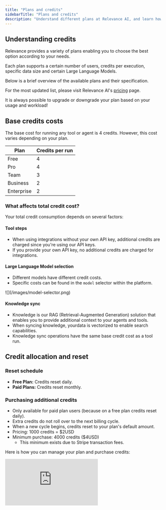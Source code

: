 ```yaml
---
title: "Plans and credits"
sidebarTitle: "Plans and credits"
description: "Understand different plans at Relevance AI, and learn how to manage your subscription"
---
```


## Understanding credits

Relevance provides a variety of plans enabling you to choose the best option according to your needs.

Each plan supports a certain number of users, credits per execution, specific data size and certain Large Language Models.

Below is a brief overview of the available plans and their specification.

For the most updated list, please visit Relevance AI's [pricing](https://relevanceai.com/pricing) page.

<Note>It is always possible to upgrade or downgrade your plan based on your usage and workload!</Note>

## Base credits costs

The base cost for running any tool or agent is 4 credits. However, this cost varies depending on your plan.

| Plan       | Credits per run |
| ---------- | --------------- |
| Free       | 4               |
| Pro        | 4               |
| Team       | 3               |
| Business   | 2               |
| Enterprise | 2               |

### What affects total credit cost?

Your total credit consumption depends on several factors:

#### Tool steps

- When using integrations without your own API key, additional credits are charged since you're using our API keys.
- If you provide your own API key, no additional credits are charged for integrations.

#### Large Language Model selection

- Different models have different credit costs.
- Specific costs can be found in the `model` selector within the platform.

<Frame>
  ![](/images/model-selector.png)
</Frame>

#### Knowledge sync

- Knowledge is our RAG (Retrieval-Augmented Generation) solution that enables you to provide additional context to your agents and tools.
- When syncing knowledge, yourdata is vectorized to enable search capabilities.
- Knowledge sync operations have the same base credit cost as a tool run.

## Credit allocation and reset

### Reset schedule

- **Free Plan:** Credits reset daily.
- **Paid Plans:** Credits reset monthly.

### Purchasing additional credits

- Only available for paid plan users (because on a free plan credits reset daily).
- Extra credits do not roll over to the next billing cycle.
- When a new cycle begins, credits reset to your plan's default amount.
- Pricing: 1000 credits = \$2USD
- Minimum purchase: 4000 credits (\$4USD)
  - This minimum exists due to Stripe transaction fees.

Here is how you can manage your plan and purchase credits:

<div style={{ width:"100%",position:"relative",paddingTop:"56.25%" }}>
<iframe src="https://relevanceai.wistia.com/embed/medias/d8hkniv8nv" frameBorder="0" title="Create an agent from scratch on Relevance AI" allow="clipboard-write" webkitallowfullscreen="true" mozallowfullscreen="true" allowfullscreen style={{ position:"absolute",top:0,left:0,width:"100%",height:"100%",border:"3px solid #5E43CE",borderRadius:"10px" }} />

</div>

### Monitoring credit usage

To check your credit consumption:

1. Click "Manage organization" in the settings menu.
2. Navigate to Plan & Billing.

## Paying for plans

At this time, we only offer the ability to pay for subscriptions using a credit card. We do not support debit cards at this time.

## Cancelling your subscription

You can cancel your Relevance AI subscription at any time by following this tutorial:

<div
  style={{
    width: '100%',
    position: 'relative',
    paddingTop: '56.25%',
  }}>
  <iframe
    src="https://app.supademo.com/embed/cmaypwh9o8hb9ho3rmx2lo1j6"
    frameBorder="0"
    title="How to cancel your subscription in Relevance AI"
    allow="clipboard-write"
    webkitallowfullscreen="true"
    mozallowfullscreen="true"
    allowfullscreen
    style={{
      position: 'absolute',
      top: 0,left: 0, width: '100%', height: '100%',
      border: '3px solid #5E43CE',
      borderRadius: '10px',
    }}/>
</div>

1. To start, click the 'Manage plan' section at the bottom of the platform while logged into Relevance AI
2. Click on 'Cancel subscription'
3. On the pop-up that opens, click 'Cancel subscription' _again_ to make sure the cancellation goes through
4. You should then be directed to a pop-up confirming that you've cancelled successfully

If the platform doesn't confirm that you've cancelled successfully, please try again, then **contact support** to ensure that your cancellation has gone through and you will not be billed.

If the platform has confirmed your cancellation is successful, you do not need to reach out to our support team. 

Once you cancel, you'll still have access to your upgraded features until your next renewal date. You will not have your subscription immediately cancelled, and your latest payment will not be refunded. If you have any further questions about cancellation, please [reach out to our support team](https://relevanceai.com/docs/get-started/support).

## Invoices and receipts

Invoices and receipts for payment will be sent to the user at your company who purchased the subscription / credits at the time of purchase. You'll also be sent a receipt / invoice at every renewal. 

However, if you need to get a new invoice / receipt, or find invoices / receipts in the platform, please follow these steps:

<div
  style={{
    width: '100%',
    position: 'relative',
    paddingTop: '56.25%',
  }}>
  <iframe
    src="https://app.supademo.com/embed/cmayxs0dm8m6qho3rskl47udq"
    frameBorder="0"
    title="How to grab your invoices and receipts from Relevance AI"
    allow="clipboard-write"
    webkitallowfullscreen="true"
    mozallowfullscreen="true"
    allowfullscreen
    style={{
      position: 'absolute',
      top: 0,left: 0, width: '100%', height: '100%',
      border: '3px solid #5E43CE',
      borderRadius: '10px',
    }}/>
</div>

1. Click 'Settings' while logged into Relevance AI
2. Click 'Plan & billing'
3. Under 'Payment', click 'View details'
4. This will open our payment system's page. On this page, scroll down to 'Invoice History' and click the payment you want to get an invoice for
5. On the page that opens, click 'Download invoice' or 'Download receipt' based on the document you need

If you need to change the name of your company on your invoice / receipt, please [reach out to our support team](https://relevanceai.com/docs/get-started/support). The easiest way to do this would be to forward your latest invoice to [support@relevanceai.com](mailto:support@relevanceai.com). 